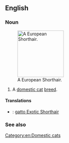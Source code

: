 ==English==

===Noun===
{{en-noun|head=[[Exotic Shorthair]]}}
[[File:Loonah-of-nosgoth-age1year.jpg|thumb|right|150px|A European Shorthair.]]
# A [[domestic cat]] [[breed]].

====Translations====
{{checktrans-top}}
* {{ttbc|it}}: [[gatto Exotic Shorthair]]
{{trans-mid}}

{{trans-bottom}}

===See also===
{{wikipedia|Exotic Shorthair}}
{{commonscat|Exotic shorthair}}

[[Category:en:Domestic cats]]